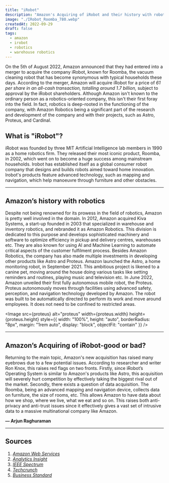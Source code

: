 ```yaml
---
title: "iRobot"
description: "Amazon's Acquiring of iRobot and their history with robotics."
image: "./IRobot_Roomba_780.webp"
createdAt: 2022-09-29
draft: false
tags:
  - amazon
  - irobot
  - robotics
  - warehouse robotics
---
```



On the 5th of August 2022, Amazon announced that they had entered into a merger to acquire the company iRobot, known for Roomba, the vacuum cleaning robot that has become synonymous with typical households these days. According to the merger, Amazon will acquire iRobot for a price of *61 per share in an all-cash transaction, totalling around 1.7 billion,* subject to approval by the iRobot shareholders. Although Amazon isn't known to the ordinary person as a robotics-oriented company, this isn't their first foray into the field. In fact, robotics is deep-rooted in the functioning of the company, with Amazon Robotics being a significant part of the research and development of the company and with their projects, such as Astro, Proteus, and Cardinal.

## What is "iRobot"?

iRobot was founded by three MIT Artificial Intelligence lab members in 1990 as a home robotics firm. They released their most iconic product, Roomba, in 2002, which went on to become a huge success among mainstream households. Irobot has established itself as a global consumer robot company that designs and builds robots aimed toward home innovation. Irobot's products feature advanced technology, such as mapping and navigation, which help manoeuvre through furniture and other obstacles.

---

## Amazon’s history with robotics

Despite not being renowned for its prowess in the field of robotics, Amazon is pretty well involved in the domain. In 2012, Amazon acquired Kiva Systems, a start-up founded in 2003 that specialized in warehouse and inventory robotics, and rebranded it as Amazon Robotics. This division is dedicated to this purpose and develops sophisticated machinery and software to optimize efficiency in pickup and delivery centres, warehouses etc. They are also known for using AI and Machine Learning to automate critical aspects of the customer fulfilment process. Besides Amazon Robotics, the company has also made multiple investments in developing other products like Astro and Proteus. Amazon launched the Astro, a home monitoring robot, in September 2021. This ambitious project is likened to a canine pet, moving around the house doing various tasks like setting reminders and routines, playing music and television etc. In June 2022, Amazon unveiled their first fully autonomous mobile robot, the Proteus. Proteus autonomously moves through facilities using advanced safety, perception, and navigation technology developed by Amazon. The robot was built to be automatically directed to perform its work and move around employees. It does not need to be confined to restricted areas.

<Image
  src={proteus}
  alt="proteus"
  width={proteus.width}
  height={proteus.height}
  style={{
    width: "100%",
    height: "auto",
    borderRadius: "8px",
    margin: "1rem auto",
    display: "block",
    objectFit: "contain"
  }}
/>

---

## Amazon’s Acquiring of iRobot-good or bad?

Returning to the main topic, Amazon's new acquisition has raised many eyebrows due to a few potential issues. According to researcher and writer Ron Knox, this raises red flags on two fronts. Firstly, since iRobot’s Operating System is similar to Amazon's products like Astro, this acquisition will severely hurt competition by effectively taking the biggest rival out of the market. Secondly, there exists a question of data acquisition. The Roomba, being an advanced mapping and navigation device, collects data on furniture, the size of rooms, etc. This allows Amazon to have data about how we shop, where we live, what we eat and so on. This raises both anti-privacy and anti-trust issues since it effectively gives a vast set of intrusive data to a massive multinational company like Amazon.

**— Arjun Raghuraman**

---

## Sources

1. [*Amazon Web Services*](https://aws.amazon.com/solutions/case-studies/amazon-robotics-case-study/)  
2. [*Analytics Insight*](https://www.analyticsinsight.net/amazon-proteus-augmenting-simple-safe-interaction-between-technology-and-people/)  
3. [*IEEE Spectrum*](https://spectrum.ieee.org/three-engineers-hundreds-of-robots-one-warehouse)  
4. [*Techcrunch*](https://techcrunch.com/2022/05/20/amazon-astro/)  
5. [*Business Standard*](https://www.business-standard.com/article/international/amazon-unveils-its-1st-fully-autonomous-mobile-robot-named-proteus-122062200435_1.html)  

